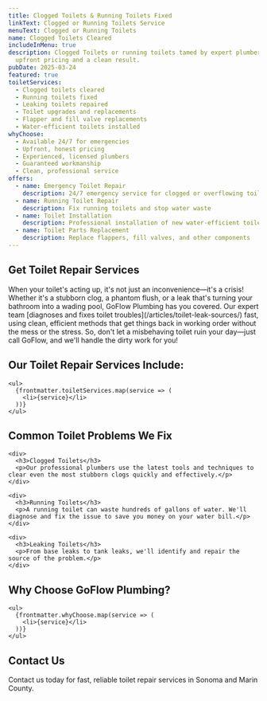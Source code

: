 ```yaml
---
title: Clogged Toilets & Running Toilets Fixed
linkText: Clogged or Running Toilets Service
menuText: Clogged or Running Toilets
name: Clogged Toilets Cleared
includeInMenu: true
description: Clogged Toilets or running toilets tamed by expert plumbers with
  upfront pricing and a clean result.
pubDate: 2025-03-24
featured: true
toiletServices:
  - Clogged toilets cleared
  - Running toilets fixed
  - Leaking toilets repaired
  - Toilet upgrades and replacements
  - Flapper and fill valve replacements
  - Water-efficient toilets installed
whyChoose:
  - Available 24/7 for emergencies
  - Upfront, honest pricing
  - Experienced, licensed plumbers
  - Guaranteed workmanship
  - Clean, professional service
offers:
  - name: Emergency Toilet Repair
    description: 24/7 emergency service for clogged or overflowing toilets
  - name: Running Toilet Repair
    description: Fix running toilets and stop water waste
  - name: Toilet Installation
    description: Professional installation of new water-efficient toilets
  - name: Toilet Parts Replacement
    description: Replace flappers, fill valves, and other components
---
```


<article>
  <h1>Get Toilet Repair Services</h1>

  <div>
    <p>
      When your toilet's acting up, it's not just an inconvenience—it's a crisis! Whether it's a stubborn clog, a phantom flush, or a leak that's turning your bathroom into a wading pool, GoFlow Plumbing has you covered. Our expert team [diagnoses and fixes toilet troubles](/articles/toilet-leak-sources/) fast, using clean, efficient methods that get things back in working order without the mess or the stress. So, don't let a misbehaving toilet ruin your day—just call GoFlow, and we'll handle the dirty work for you!
    </p>
  </div>

  <section>
    <h2>Our Toilet Repair Services Include:</h2>

    <ul>
      {frontmatter.toiletServices.map(service => (
        <li>{service}</li>
      ))}
    </ul>
  </section>

  <section>
    <h2>Common Toilet Problems We Fix</h2>

    <div>
      <h3>Clogged Toilets</h3>
      <p>Our professional plumbers use the latest tools and techniques to clear even the most stubborn clogs quickly and effectively.</p>
    </div>

    <div>
      <h3>Running Toilets</h3>
      <p>A running toilet can waste hundreds of gallons of water. We'll diagnose and fix the issue to save you money on your water bill.</p>
    </div>

    <div>
      <h3>Leaking Toilets</h3>
      <p>From base leaks to tank leaks, we'll identify and repair the source of the problem.</p>
    </div>
  </section>

  <section>
    <h2>Why Choose GoFlow Plumbing?</h2>

    <ul>
      {frontmatter.whyChoose.map(service => (
        <li>{service}</li>
      ))}
    </ul>
  </section>

  <section>
    <h2>Contact Us</h2>
    <p>
      Contact us today for fast, reliable toilet repair services in Sonoma and Marin County.
    </p>
  </section>
</article>
